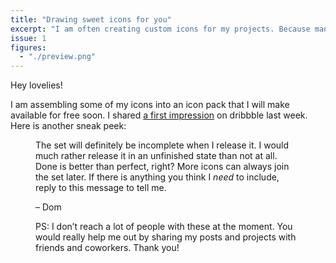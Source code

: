 ```yaml
---
title: "Drawing sweet icons for you"
excerpt: "I am often creating custom icons for my projects. Because many share a similar style, I will assemble them into a free icon pack."
issue: 1
figures:
  - "./preview.png"
---
```


Hey lovelies!

I am assembling some of my icons into an icon pack that I will make available for free soon. I shared [a first impression](https://dribbble.com/shots/7099484-Lovely-icons) on dribbble last week. Here is another sneak peek:

<Figure
  alt="A set of icons, including a helmet, microphone, smartphone, and calendar."
  caption="Some of the icons that will be part of the set"
  fluid={props.figures['preview']}
/>

The set will definitely be incomplete when I release it. I would much rather release it in an unfinished state than not at all. Done is better than perfect, right? More icons can always join the set later. If there is anything you think I _need_ to include, reply to this message to tell me.

– Dom

 PS: I don’t reach a lot of people with these at the moment. You would really help me out by sharing my posts and projects with friends and coworkers. Thank you!
